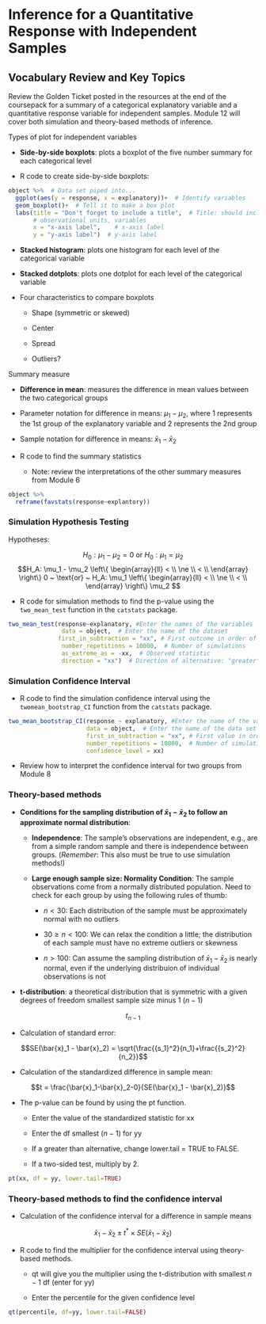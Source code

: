 # Inference for a Quantitative Response with Independent Samples

## Vocabulary Review and Key Topics

Review the Golden Ticket posted in the resources at the end of the coursepack for a summary of a categorical explanatory variable and a quantitative response variable for independent samples.  Module 12 will cover both simulation and theory-based methods of inference.

Types of plot for independent variables

* **Side-by-side boxplots**: plots a boxplot of the five number summary for each categorical level

* R code to create side-by-side boxplots:

```r
object %>%  # Data set piped into...
  ggplot(aes(y = response, x = explanatory))+  # Identify variables
  geom_boxplot()+  # Tell it to make a box plot
  labs(title = "Don't forget to include a title",  # Title: should include the type of plot,
       # observational units, variables
       x = "x-axis label",    # x-axis label
       y = "y-axis label")  # y-axis label
```

* **Stacked histogram**: plots one histogram for each level of the categorical variable

* **Stacked dotplots**: plots one dotplot for each level of the categorical variable

* Four characteristics to compare boxplots

    - Shape  (symmetric or skewed)
    
    - Center 
    
    - Spread
    
    - Outliers?

Summary measure

* **Difference in mean**: measures the difference in mean values between the two categorical groups

- Parameter notation for difference in means: $\mu_1 - \mu_2$, where 1 represents the 1st group of the explanatory variable and 2 represents the 2nd group
    
- Sample notation for difference in means: $\bar{x}_1 - \bar{x}_2$

\vspace{1mm}

* R code to find the summary statistics 

    * Note: review the interpretations of the other summary measures from Module 6

```r
object %>%
  reframe(favstats(response~explantory))
```

### Simulation Hypothesis Testing {-}

Hypotheses:

$$H_0: \mu_1 - \mu_2 = 0 ~ \text{or}~ H_0: \mu_1 = \mu_2 $$
$$H_A: \mu_1 - \mu_2 \left\{
\begin{array}{ll}
< \\
\ne \\
< \\
\end{array}
\right\}
0 
~ \text{or} ~ H_A:
\mu_1 \left\{
\begin{array}{ll}
< \\
\ne \\
< \\
\end{array}
\right\}
\mu_2 $$

* R code for simulation methods to find the p-value using the `two_mean_test` function in the `catstats` package.

```r
two_mean_test(response~explanatory, #Enter the names of the variables 
               data = object,  # Enter the name of the dataset
              first_in_subtraction = "xx", # First outcome in order of subtraction 
               number_repetitions = 10000,  # Number of simulations 
               as_extreme_as = -xx,  # Observed statistic 
               direction = "xx")  # Direction of alternative: "greater", "less", or "two-sided"
```


### Simulation Confidence Interval {-}

* R code to find the simulation confidence interval using the `twomean_bootstrap_CI` function from the `catstats` package.

```r
two_mean_bootstrap_CI(response ~ explanatory, #Enter the name of the variables
                      data = object,  # Enter the name of the data set
                      first_in_subtraction = "xx", # First value in order of subtraction
                      number_repetitions = 10000,  # Number of simulations
                      confidence_level = xx)
```

* Review how to interpret the confidence interval for two groups from Module 8

### Theory-based methods {-}

* **Conditions for the sampling distribution of $\bar{x}_1 - \bar{x}_2$ to follow an approximate normal distribution**:

    * **Independence**: The sample’s observations are independent, e.g., are from a simple random sample and there is independence between groups. (*Remember*: This also must be true to use simulation methods!)

     * **Large enough sample size: Normality Condition**: The sample observations come from a normally distributed population.  Need to check for each group by using the following rules of thumb:
     
         - $n < 30$: Each distribution of the sample must be approximately normal with no outliers
         
         - $30 \ge n < 100$: We can relax the condition a little; the distribution of each sample must have no extreme outliers or skewness
         
         - $n > 100$: Can assume the sampling distribution of $\bar{x}_1 - \bar{x}_2$ is nearly normal, even if the underlying distribuion of individual observations is not
         
* **t-distribution**: a theoretical distribution that is symmetric with a given degrees of freedom smallest sample size minus 1 ($n-1$)

$$t_{n-1}$$

* Calculation of standard error:

$$SE(\bar{x}_1 - \bar{x}_2) = \sqrt{\frac{{s_1}^2}{n_1}+\frac{{s_2}^2}{n_2}}$$

* Calculation of the standardized difference in sample mean:

$$t = \frac{\bar{x}_1-\bar{x}_2-0}{SE(\bar{x}_1 - \bar{x}_2)}$$

* The p-value can be found by using the pt function.

    * Enter the value of the standardized statistic for xx
    
    * Enter the df smallest $(n-1)$ for yy
    
    * If a greater than alternative, change lower.tail = TRUE to FALSE.
    
    * If a two-sided test, multiply by 2.

```r
pt(xx, df = yy, lower.tail=TRUE)
```

### Theory-based methods to find the confidence interval {-}

* Calculation of the confidence interval for a difference in sample means

$$\bar{x}_1-\bar{x}_2\pm t^*\times SE(\bar{x}_1-\bar{x}_2)$$

* R code to find the multiplier for the confidence interval using theory-based methods.

    * qt will give you the multiplier using the t-distribution with smallest $n-1$ df (enter for yy)
    
    * Enter the percentile for the given confidence level

```r
qt(percentile, df=yy, lower.tail=FALSE)
```


\newpage